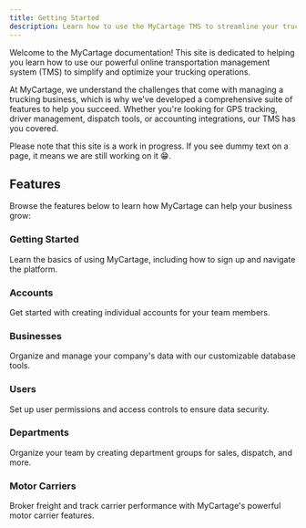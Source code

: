 ```yaml
---
title: Getting Started
description: Learn how to use the MyCartage TMS to streamline your trucking operations.
---
```


Welcome to the MyCartage documentation! This site is dedicated to helping you learn how to use our powerful online transportation management system (TMS) to simplify and optimize your trucking operations.

At MyCartage, we understand the challenges that come with managing a trucking business, which is why we've developed a comprehensive suite of features to help you succeed. Whether you're looking for GPS tracking, driver management, dispatch tools, or accounting integrations, our TMS has you covered.

<Callout>

Please note that this site is a work in progress. If you see dummy text on a page, it means we are still working on it 😁.

</Callout>

## Features

Browse the features below to learn how MyCartage can help your business grow:

<div className="grid sm:grid-cols-2 gap-4 mt-6">

<Card href="/docs/documentation/basics">

### Getting Started

Learn the basics of using MyCartage, including how to sign up and navigate the platform.

</Card>

<Card href="/docs/documentation/accounts">

### Accounts

Get started with creating individual accounts for your team members.

</Card>

<Card href="/docs/documentation/businesses">

### Businesses

Organize and manage your company's data with our customizable database tools.

</Card>

<Card href="/docs/documentation/business-users">

### Users

Set up user permissions and access controls to ensure data security.

</Card>

<Card href="/docs/documentation/departments">

### Departments

Organize your team by creating department groups for sales, dispatch, and more.

</Card>

<Card href="/docs/documentation/motor-carriers">

### Motor Carriers

Broker freight and track carrier performance with MyCartage's powerful motor carrier features.

</Card>

</div>
